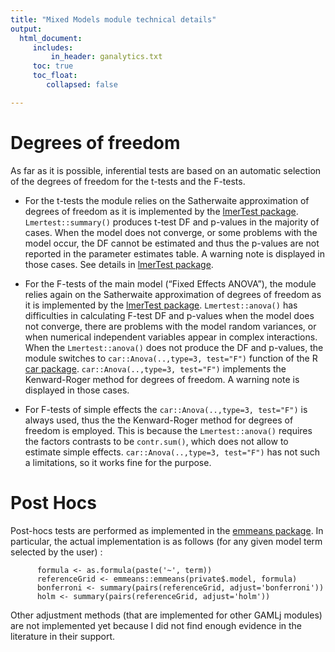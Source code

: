 ```yaml
---
title: "Mixed Models module technical details"
output: 
  html_document:
     includes:
         in_header: ganalytics.txt
     toc: true
     toc_float:
        collapsed: false

---
```



# Degrees of freedom

As far as it is possible, inferential tests are based on an automatic selection of the degrees of freedom for the t-tests and the F-tests. 

* For the t-tests the module relies on the Satherwaite approximation of degrees of freedom as it is implemented by the [lmerTest package](https://cran.r-project.org/web/packages/lmerTest/index.html). `Lmertest::summary()` produces t-test DF and p-values in the majority of cases. When the model does not converge, or some problems with the model occur, the DF cannot be estimated and thus the p-values are not reported in the  parameter estimates table. A warning note is displayed in those cases. See details in [lmerTest package](https://cran.r-project.org/web/packages/lmerTest/index.html).

* For the F-tests of the main model ("Fixed Effects ANOVA"), the module relies again on the Satherwaite approximation of degrees of freedom as it is implemented by the [lmerTest package](https://cran.r-project.org/web/packages/lmerTest/index.html). `Lmertest::anova()` has difficulties in calculating F-test DF and p-values when the model does not converge, there are problems with the model random variances, or when numerical independent variables appear in complex interactions. When the `Lmertest::anova()`  does not produce the DF and p-values, the module switches to `car::Anova(..,type=3, test="F")` function of the R [car package](https://cran.r-project.org/web/packages/car/index.html). `car::Anova(..,type=3, test="F")` implements the Kenward-Roger method for degrees of freedom. A warning note is displayed in those cases.

* For F-tests of simple effects the `car::Anova(..,type=3, test="F")` is always used, thus the the Kenward-Roger method for degrees of freedom is employed. This is because the `Lmertest::anova()` requires the factors contrasts to be `contr.sum()`, which does not allow to estimate simple effects. `car::Anova(..,type=3, test="F")` has not such a limitations, so it works fine for the purpose. 

# Post Hocs

Post-hocs tests are performed as implemented in the [emmeans package](https://cran.r-project.org/web/packages/emmeans/index.html). In particular, the actual implementation is as follows (for any given model term selected by the user) :

```
      formula <- as.formula(paste('~', term))
      referenceGrid <- emmeans::emmeans(private$.model, formula)
      bonferroni <- summary(pairs(referenceGrid, adjust='bonferroni'))
      holm <- summary(pairs(referenceGrid, adjust='holm'))
```

Other adjustment methods (that are implemented for other GAMLj modules) are not implemented yet because I did not find enough evidence in the literature in their support. 


